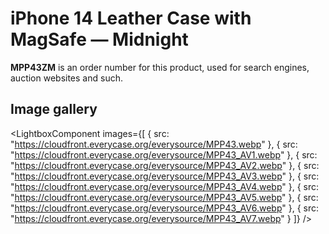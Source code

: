 
# iPhone 14 Leather Case with MagSafe — Midnight

<Callout type='info' emoji='👉🏻'>**MPP43ZM** is an order number for this product, used for search engines, auction websites and such.</Callout>

## Image gallery

<LightboxComponent
    images={[
      {
        src: "https://cloudfront.everycase.org/everysource/MPP43.webp"
      },
      {
        src: "https://cloudfront.everycase.org/everysource/MPP43_AV1.webp"
      },
      {
        src: "https://cloudfront.everycase.org/everysource/MPP43_AV2.webp"
      },
      {
        src: "https://cloudfront.everycase.org/everysource/MPP43_AV3.webp"
      },
      {
        src: "https://cloudfront.everycase.org/everysource/MPP43_AV4.webp"
      },
      {
        src: "https://cloudfront.everycase.org/everysource/MPP43_AV5.webp"
      },
      {
        src: "https://cloudfront.everycase.org/everysource/MPP43_AV6.webp"
      },
      {
        src: "https://cloudfront.everycase.org/everysource/MPP43_AV7.webp"
      }
    ]}
  />
